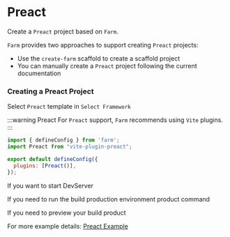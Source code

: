 
# Preact

Create a `Preact` project based on `Farm`.

`Farm` provides two approaches to support creating `Preact` projects: 
- Use the `create-farm` scaffold to create a scaffold project
- You can manually create a `Preact` project following the current documentation

### Creating a Preact Project

<PackageManagerTabs command="npm create farm@latest" />

Select `Preact` template in `Select Framework`

:::warning Preact
For `Preact` support, `Farm` recommends using `Vite` plugins.
:::

```javascript title="farm.config.ts"
import { defineConfig } from 'farm';
import Preact from "vite-plugin-preact";

export default defineConfig({
  plugins: [Preact()],
});
```

If you want to start DevServer

<PackageManagerTabs command="pnpm dev" />

If you need to run the build production environment product command

<PackageManagerTabs command="pnpm build" />

If you need to preview your build product

<PackageManagerTabs command="pnpm preview" />

For more example details: [Preact Example](https://github.com/farm-fe/farm/tree/main/examples/preact)
